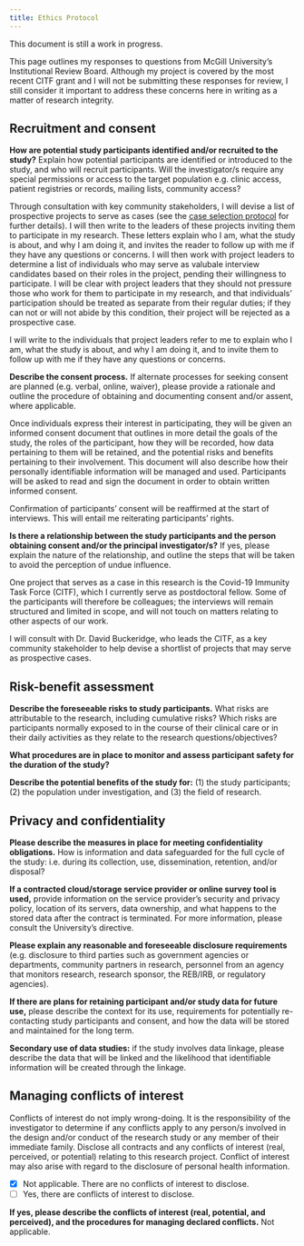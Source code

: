```yaml
---
title: Ethics Protocol
---
```

::: {.callout-note}
This document is still a work in progress.
:::

This page outlines my responses to questions from McGill University's Institutional Review Board.
Although my project is covered by the most recent CITF grant and I will not be submitting these responses for review, I still consider it important to address these concerns here in writing as a matter of research integrity.

## Recruitment and consent
**How are potential study participants identified and/or recruited to the study?**
Explain how potential participants are identified or introduced to the study, and who will recruit participants. Will the investigator/s require any special permissions or access to the target population e.g. clinic access, patient registries or records, mailing lists, community access?

Through consultation with key community stakeholders, I will devise a list of prospective projects to serve as cases (see the [case selection protocol](case-selection.qmd) for further details).
I will then write to the leaders of these projects inviting them to participate in my research.
These letters explain who I am, what the study is about, and why I am doing it, and invites the reader to follow up with me if they have any questions or concerns.
I will then work with project leaders to determine a list of individuals who may serve as valubale interview candidates based on their roles in the project, pending their willingness to participate.
I will be clear with project leaders that they should not pressure those who work for them to participate in my research, and that individuals' participation should be treated as separate from their regular duties; if they can not or will not abide by this condition, their project will be rejected as a prospective case.

I will write to the individuals that project leaders refer to me to explain who I am, what the study is about, and why I am doing it, and to invite them to follow up with me if they have any questions or concerns.

**Describe the consent process.**
If alternate processes for seeking consent are planned (e.g. verbal, online, waiver), please provide a rationale and outline the procedure of obtaining and documenting consent and/or assent, where applicable.

Once individuals express their interest in participating, they will be given an informed consent document that outlines in more detail the goals of the study, the roles of the participant, how they will be recorded, how data pertaining to them will be retained, and the potential risks and benefits pertaining to their involvement.
This document will also describe how their personally identifiable information will be managed and used.
Participants will be asked to read and sign the document in order to obtain written informed consent.

Confirmation of participants' consent will be reaffirmed at the start of interviews.
This will entail me reiterating participants' rights.

**Is there a relationship between the study participants and the person obtaining consent and/or the principal investigator/s?**
If yes, please explain the nature of the relationship, and outline the steps that will be taken to avoid the perception of undue influence.

One project that serves as a case in this research is the Covid-19 Immunity Task Force (CITF), which I currently serve as postdoctoral fellow.
Some of the participants will therefore be colleagues; the interviews will remain structured and limited in scope, and will not touch on matters relating to other aspects of our work.

I will consult with Dr. David Buckeridge, who leads the CITF, as a key community stakeholder to help devise a shortlist of projects that may serve as prospective cases.

## Risk-benefit assessment
**Describe the foreseeable risks to study participants.**
What risks are attributable to the research, including cumulative risks? Which risks are participants normally exposed to in the course of their clinical care or in their daily activities as they relate to the research questions/objectives?

**What procedures are in place to monitor and assess participant safety for the duration of the study?**

**Describe the potential benefits of the study for:**
(1) the study participants; (2) the population under investigation, and (3) the field of research.

## Privacy and confidentiality
**Please describe the measures in place for meeting confidentiality obligations.**
How is information and data safeguarded for the full cycle of the study: i.e. during its collection, use, dissemination, retention, and/or disposal?

**If a contracted cloud/storage service provider or online survey tool is used,** provide information on the service provider's security and privacy policy, location of its servers, data ownership, and what happens to the stored data after the contract is terminated. For more information, please consult the University's directive.

**Please explain any reasonable and foreseeable disclosure requirements**
(e.g. disclosure to third parties such as government agencies or departments, community partners in research, personnel from an agency that monitors research, research sponsor, the REB/IRB, or regulatory agencies).

**If there are plans for retaining participant and/or study data for future use,** please describe the context for its use, requirements for potentially re-contacting study participants and consent, and how the data will be stored and maintained for the long term.

**Secondary use of data studies:**
if the study involves data linkage, please describe the data that will be linked and the likelihood that identifiable information will be created through the linkage.

## Managing conflicts of interest
Conflicts of interest do not imply wrong-doing. It is the responsibility of the investigator to determine if any conflicts apply to any person/s involved in the design and/or conduct of the research study or any member of their immediate family. Disclose all contracts and any conflicts of interest (real, perceived, or potential) relating to this research project. Conflict of interest may also arise with regard to the disclosure of personal health information.

- [x] Not applicable. There are no conflicts of interest to disclose.
- [ ] Yes, there are conflicts of interest to disclose.

**If yes, please describe the conflicts of interest (real, potential, and perceived), and the procedures for managing declared conflicts.** Not applicable.

